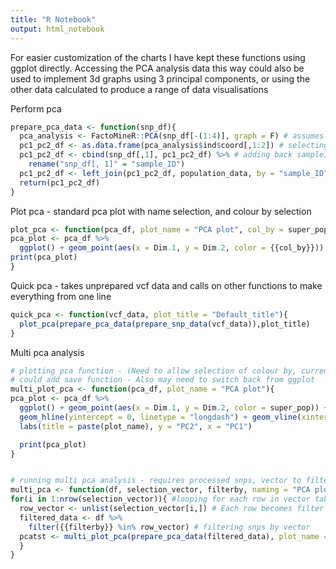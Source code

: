 ---
title: "R Notebook"
output: html_notebook
---
For easier customization of the charts I have kept these functions using ggplot directly. Accessing the PCA analysis data this way could also be used to implement 3d graphs using 3 principal components, or using the other data calculated to produce a range of data visualisations

Perform pca
```{r}
prepare_pca_data <- function(snp_df){
  pca_analysis <- FactoMineR::PCA(snp_df[-(1:4)], graph = F) # assumes that first 4 columns are sample data so if not snps will be excluded
  pc1_pc2_df <- as.data.frame(pca_analysis$ind$coord[,1:2]) # selecting the first 2 principal components
  pc1_pc2_df <- cbind(snp_df[,1], pc1_pc2_df) %>% # adding back sampleID assuming they are present in col 1 of given df
    rename("snp_df[, 1]" = "sample_ID")
  pc1_pc2_df <- left_join(pc1_pc2_df, population_data, by = "sample_ID") # joining population data
  return(pc1_pc2_df)
}
```

Plot pca - standard pca plot with name selection, and colour by selection
```{r}
plot_pca <- function(pca_df, plot_name = "PCA plot", col_by = super_pop){
pca_plot <- pca_df %>% 
  ggplot() + geom_point(aes(x = Dim.1, y = Dim.2, color = {{col_by}})) + geom_hline(yintercept = 0, linetype = "longdash") + geom_vline(xintercept = 0, linetype = "longdash") + labs(title = paste(plot_name), y = "PC2", x = "PC1") # producing plot of principal components 1 & 2
print(pca_plot)
}
```

Quick pca - takes unprepared vcf data and calls on other functions to make everything from one line
```{r}
quick_pca <- function(vcf_data, plot_title = "Default_title"){
  plot_pca(prepare_pca_data(prepare_snp_data(vcf_data)),plot_title)
}
```

Multi pca analysis
```{r}
# plotting pca function - (Need to allow selection of colour by, currently colours by super_pop regardless)
# could add save function - Also may need to switch back from ggplot
multi_plot_pca <- function(pca_df, plot_name = "PCA plot"){
pca_plot <- pca_df %>% 
  ggplot() + geom_point(aes(x = Dim.1, y = Dim.2, color = super_pop)) + 
  geom_hline(yintercept = 0, linetype = "longdash") + geom_vline(xintercept = 0, linetype = "longdash") + 
  labs(title = paste(plot_name), y = "PC2", x = "PC1")

  print(pca_plot)
}


# running multi pca analysis - requires processed snps, vector to filter by (+ direction of what to filter by) and name is optional - Could filter by gender though there is only 3 combinations - M, F, MF
multi_pca <- function(df, selection_vector, filterby, naming = "PCA plot"){
for(i in 1:nrow(selection_vector)){ #looping for each row in vector table
  row_vector <- unlist(selection_vector[i,]) # Each row becomes filter criteria
  filtered_data <- df %>% 
    filter({{filterby}} %in% row_vector) # filtering snps by vector
  pcatst <- multi_plot_pca(prepare_pca_data(filtered_data), plot_name = paste0(i, ": ", naming)) # running pca and plotting for each criteria
  }
}
```